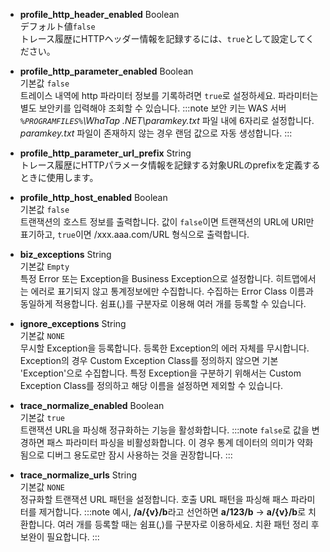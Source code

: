 -   **profile_http_header_enabled** <span class='type'>Boolean</span><br/>デフォルト値`false`<br/>
    トレース履歴にHTTPヘッダー情報を記録するには、`true`として設定してください。

-   **profile_http_parameter_enabled** <span class='type'>Boolean</span><br/>기본값 `false`<br/>
        트레이스 내역에 http 파라미터 정보를 기록하려면 `true`로 설정하세요. 파라미터는 별도 보안키를 입력해야 조회할 수 있습니다.
    :::note
    보안 키는 WAS 서버 _`%PROGRAMFILES%`\\WhaTap .NET\\paramkey.txt_ 파일 내에 6자리로 설정합니다. _paramkey.txt_ 파일이 존재하지 않는 경우 랜덤 값으로 자동 생성합니다.
    :::

-   **profile_http_parameter_url_prefix** <span class='type'>String</span><br/>
    トレース履歴にHTTPパラメータ情報を記録する対象URLのprefixを定義するときに使用します。

-   **profile_http_host_enabled** <span class='type'>Boolean</span><br/>기본값 `false`<br/>
    트랜잭션의 호스트 정보를 출력합니다. 값이 `false`이면 트랜잭션의 URL에 URI만 표기하고, `true`이면 /xxx.aaa.com/URL 형식으로 출력합니다.

-   **biz_exceptions** <span class='type'>String</span><br/>기본값 `Empty`<br/>
    특정 Error 또는 Exception을 Business Exception으로 설정합니다. 히트맵에서는 에러로 표기되지 않고 통계정보에만 수집합니다. 수집하는 Error Class 이름과 동일하게 적용합니다. 쉼표(,)를 구분자로 이용해 여러 개를 등록할 수 있습니다.

-   **ignore_exceptions** <span class='type'>String</span><br/>기본값 `NONE`<br/>
    무시할 Exception을 등록합니다. 등록한 Exception의 에러 자체를 무시합니다.<br/>
    Exception의 경우 Custom Exception Class를 정의하지 않으면 기본 'Exception'으로 수집합니다. 특정 Exception을 구분하기 위해서는 Custom Exception Class를 정의하고 해당 이름을 설정하면 제외할 수 있습니다.

-   **trace_normalize_enabled** <span class='type'>Boolean</span><br/>기본값 `true`<br/>
        트랜잭션 URL을 파싱해 정규화하는 기능을 활성화합니다.
    :::note
    `false`로 값을 변경하면 패스 파라미터 파싱을 비활성화합니다. 이 경우 통계 데이터의 의미가 약화됨으로 디버그 용도로만 잠시 사용하는 것을 권장합니다.
    :::

-   **trace_normalize_urls** <span class='type'>String</span><br/>기본값 `NONE`<br/>
        정규화할 트랜잭션 URL 패턴을 설정합니다. 호출 URL 패턴을 파싱해 패스 파라미터를 제거합니다.
    :::note
    예시, **/a/{v}/b**라고 선언하면 **a/123/b** → **a/{v}/b**로 치환합니다. 여러 개를 등록할 때는 쉼표(,)를 구분자로 이용하세요. 치환 패턴 정리 후 보완이 필요합니다.
    :::
